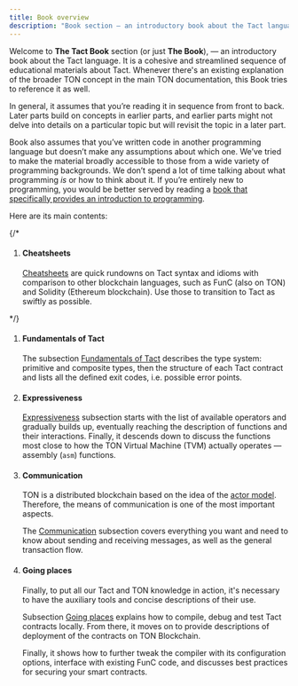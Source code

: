 ```yaml
---
title: Book overview
description: "Book section — an introductory book about the Tact language"
---
```



Welcome to **The Tact Book** section (or just **The Book**), — an introductory book about the Tact language. It is a cohesive and streamlined sequence of educational materials about Tact. Whenever there's an existing explanation of the broader TON concept in the main TON documentation, this Book tries to reference it as well.

In general, it assumes that you’re reading it in sequence from front to back. Later parts build on concepts in earlier parts, and earlier parts might not delve into details on a particular topic but will revisit the topic in a later part.

Book also assumes that you’ve written code in another programming language but doesn’t make any assumptions about which one. We’ve tried to make the material broadly accessible to those from a wide variety of programming backgrounds. We don’t spend a lot of time talking about what programming _is_ or how to think about it. If you’re entirely new to programming, you would be better served by reading a [book that specifically provides an introduction to programming](https://johnwhitington.net/ocamlfromtheverybeginning/index.html).

Here are its main contents:

<Steps>

{/*

1. #### Cheatsheets

   [Cheatsheets](/book/cs/from-func) are quick rundowns on Tact syntax and idioms with comparison to other blockchain languages, such as FunC (also on TON) and Solidity (Ethereum blockchain). Use those to transition to Tact as swiftly as possible.

   <CardGrid>
     <LinkCard
       title="Go to the first cheatsheet"
       href="/book/cs/from-func"
     />
   </CardGrid>

*/}

1. #### Fundamentals of Tact

   The subsection [Fundamentals of Tact](/book/types) describes the type system: primitive and composite types, then the structure of each Tact contract and lists all the defined exit codes, i.e. possible error points.

   <CardGrid>
     <LinkCard
       title="Type system overview"
       href="/book/types"
     />
   </CardGrid>

2. #### Expressiveness

   [Expressiveness](/book/operators) subsection starts with the list of available operators and gradually builds up, eventually reaching the description of functions and their interactions. Finally, it descends down to discuss the functions most close to how the TON Virtual Machine (TVM) actually operates — assembly (`asm`) functions.

   <CardGrid>
     <LinkCard
       title="Operators"
       href="/book/operators"
     />
   </CardGrid>

3. #### Communication

   TON is a distributed blockchain based on the idea of the [actor model](https://en.wikipedia.org/wiki/Actor_model). Therefore, the means of communication is one of the most important aspects.

   The [Communication](/book/receive) subsection covers everything you want and need to know about sending and receiving messages, as well as the general transaction flow.

   <CardGrid>
     <LinkCard
       title="Receive messages"
       href="/book/receive"
     />
   </CardGrid>

4. #### Going places

   Finally, to put all our Tact and TON knowledge in action, it's necessary to have the auxiliary tools and concise descriptions of their use.

   Subsection [Going places](/book/compile) explains how to compile, debug and test Tact contracts locally. From there, it moves on to provide descriptions of deployment of the contracts on TON Blockchain.

   Finally, it shows how to further tweak the compiler with its configuration options, interface with existing FunC code, and discusses best practices for securing your smart contracts.

   <CardGrid>
     <LinkCard
       title="Compilation"
       href="/book/compile"
     />
   </CardGrid>

</Steps>
